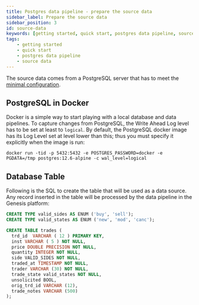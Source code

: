 ```yaml
---
title: Postgres data pipeline - prepare the source data
sidebar_label: Prepare the source data
sidebar_position: 3
id: source-data
keywords: [getting started, quick start, postgres data pipeline, source data]
tags:
    - getting started
    - quick start
    - postgres data pipeline
    - source data
---
```


The source data comes from a PostgreSQL server that has to meet the [minimal configuration](/server/integration/data-pipeline/advanced/).

## PostgreSQL in Docker

Docker is a simple way to start playing with a local database and data pipelines. To capture changes from PostgreSQL, the Write Ahead Log level has to be set at least to `logical`. By default, the PostgreSQL docker image has its Log Level set at level lower than this; thus you must specify it explicitly when the image is run:

```shell
docker run -tid -p 5432:5432 -e POSTGRES_PASSWORD=docker -e PGDATA=/tmp postgres:12.6-alpine -c wal_level=logical
```

## Database Table

Following is the SQL to create the table that will be used as a data source. Any record inserted in the table will be processed by the data pipeline in the Genesis platform:

```sql
CREATE TYPE valid_sides AS ENUM ('buy', 'sell');
CREATE TYPE valid_states AS ENUM ('new', 'mod', 'canc');

CREATE TABLE trades (
  trd_id  VARCHAR ( 12 ) PRIMARY KEY,
  inst VARCHAR ( 5 ) NOT NULL,
  price DOUBLE PRECISION NOT NULL,
  quantity INTEGER NOT NULL,
  side VALID_SIDES NOT NULL,
  traded_at TIMESTAMP NOT NULL,
  trader VARCHAR (30) NOT NULL,
  trade_state valid_states NOT NULL,
  unsolicited BOOL,
  orig_trd_id VARCHAR (12),
  trade_notes VARCHAR (500)
);
```